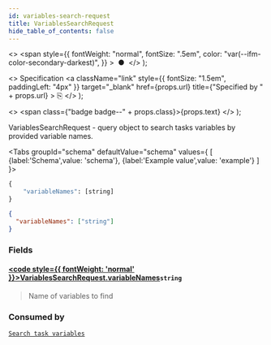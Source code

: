 ```yaml
---
id: variables-search-request
title: VariablesSearchRequest
hide_table_of_contents: false
---
```



  <>
    <span
      style={{
        fontWeight: "normal",
        fontSize: ".5em",
        color: "var(--ifm-color-secondary-darkest)",
      }}
    >
      &nbsp;●&nbsp;
    </span>
  </>
);

  <>
    Specification
    <a
      className="link"
      style={{ fontSize: "1.5em", paddingLeft: "4px" }}
      target="_blank"
      href={props.url}
      title={"Specified by " + props.url}
    >
      ⎘
    </a>
  </>
);

  <>
    <span class={"badge badge--" + props.class}>{props.text}</span>
  </>
);

VariablesSearchRequest - query object to search tasks variables by provided variable names.

<Tabs groupId="schema" defaultValue="schema" values={
[
{label:'Schema',value: 'schema'},
{label:'Example value',value: 'example'}
]
}>
<TabItem value='schema'>

```graphql
{
    "variableNames": [string]
}
```

</TabItem>

<TabItem value='example'>

```json
{
  "variableNames": ["string"]
}
```

</TabItem>
</Tabs>

### Fields

#### [<code style={{ fontWeight: 'normal' }}>VariablesSearchRequest.<b>variableNames</b></code>](#)<Bullet />`string` <Badge class="secondary" text="list"/>

> Name of variables to find

### Consumed by

[`Search task variables`](/docs/apis-tools/tasklist-api-rest/controllers/tasklist-api-rest-task-controller.md#search-task-variables) <Badge class="secondary" text="POST"/>
